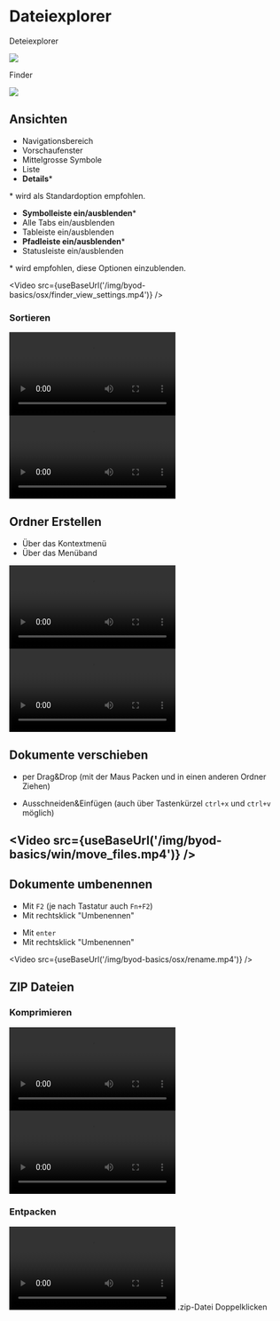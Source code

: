 
# Dateiexplorer

<OsTabs>
<TabItem value="win">

Deteiexplorer

![](/img/byod-basics/win-explorer.png)
</TabItem>
<TabItem value="mac">

Finder

![](/img/byod-basics/osx-finder.png)

</TabItem>
</OsTabs>


## Ansichten

<OsTabs>
<TabItem value="win">

- Navigationsbereich
- Vorschaufenster
- Mittelgrosse Symbole
- Liste
- **Details**\*

\* wird als Standardoption empfohlen.

</TabItem>
<TabItem value="mac">

- **Symbolleiste ein/ausblenden**\*
- Alle Tabs ein/ausblenden
- Tableiste ein/ausblenden
- **Pfadleiste ein/ausblenden**\*
- Statusleiste ein/ausblenden

\* wird empfohlen, diese Optionen einzublenden.

<Video src={useBaseUrl('/img/byod-basics/osx/finder_view_settings.mp4')} />
</TabItem>
</OsTabs>

### Sortieren

<OsTabs>
<TabItem value="win">
<Video src={useBaseUrl('/img/byod-basics/win/explorer_sort.mp4')} />
</TabItem>
<TabItem value="mac">
<Video src={useBaseUrl('/img/byod-basics/osx/finder_sort.mp4')} />
</TabItem>
</OsTabs>

## Ordner Erstellen
- Über das Kontextmenü
- Über das Menüband

<OsTabs>
<TabItem value="win">
<Video src={useBaseUrl('/img/byod-basics/win/new_folder.mp4')} />
</TabItem>
<TabItem value="mac">
<Video src={useBaseUrl('/img/byod-basics/osx/new_folder.mp4')} />
</TabItem>
</OsTabs>

## Dokumente verschieben

- per Drag&Drop (mit der Maus Packen und in einen anderen Ordner Ziehen)

<OsTabs>
<TabItem value="win">

- Ausschneiden&Einfügen (auch über Tastenkürzel `ctrl+x` und `ctrl+v` möglich)

<Video src={useBaseUrl('/img/byod-basics/win/move_files.mp4')} />
</TabItem>
<TabItem value="mac">
-
</TabItem>
</OsTabs>

## Dokumente umbenennen

<OsTabs>
<TabItem value="win">

- Mit `F2` (je nach Tastatur auch `Fn+F2`)
- Mit rechtsklick "Umbenennen"

</TabItem>
<TabItem value="mac">

- Mit `enter`
- Mit rechtsklick "Umbenennen"

<Video src={useBaseUrl('/img/byod-basics/osx/rename.mp4')} />

</TabItem>
</OsTabs>


## ZIP Dateien

### Komprimieren

<OsTabs>
<TabItem value="win">
<Video src={useBaseUrl('/img/byod-basics/win/zip.mp4')} />
</TabItem>
<TabItem value="mac">
<Video src={useBaseUrl('/img/byod-basics/osx/zip.mp4')} />
</TabItem>
</OsTabs>

### Entpacken

<OsTabs>
<TabItem value="win">
<Video src={useBaseUrl('/img/byod-basics/win/extract_zip.mp4')} />
</TabItem>
<TabItem value="mac">
.zip-Datei Doppelklicken
</TabItem>
</OsTabs>
